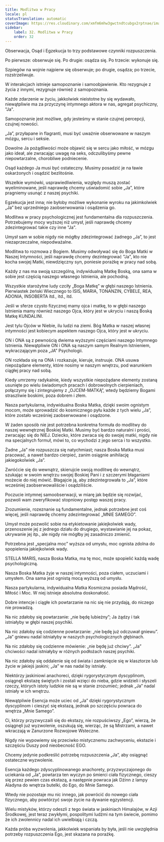 ```yaml
---
title: Modlitwa w Pracy
locale: pl
statusTranslation: automatic
coverImage: https://res.cloudinary.com/xmfm6mhw3gwctndtcubgx2rptnae/image/upload/v1740468922/small_cover_tratado_de_psicologia_revolucionaria_a4c0dca4e0.webp
sidebar:
    label: 32. Modlitwa w Pracy
    order: 32
---
```

Obserwacja, Osąd i Egzekucja to trzy podstawowe czynniki rozpuszczenia.

Po pierwsze: obserwuje się. Po drugie: osądza się. Po trzecie: wykonuje się.

Szpiegów na wojnie najpierw się obserwuje; po drugie, osądza; po trzecie, rozstrzeliwuje.

W interakcjach istnieje samopoznanie i samoobjawienie. Kto rezygnuje z życia z innymi, rezygnuje również z samopoznania.

Każde zdarzenie w życiu, jakkolwiek nieistotne by się wydawało, niewątpliwie ma za przyczynę intymnego aktora w nas, agregat psychiczny, "Ja".

Samopoznanie jest możliwe, gdy jesteśmy w stanie czujnej percepcji, czujnej nowości.

„Ja”, przyłapane in flagranti, musi być uważnie obserwowane w naszym mózgu, sercu i seksie.

Dowolne Ja pożądliwości może objawić się w sercu jako miłość, w mózgu jako ideał, ale zwracając uwagę na seks, odczulibyśmy pewne niepowtarzalne, chorobliwe podniecenie.

Osąd każdego Ja musi być ostateczny. Musimy posadzić je na ławie oskarżonych i osądzić bezlitośnie.

Wszelkie wymówki, usprawiedliwienia, względy muszą zostać wyeliminowane, jeśli naprawdę chcemy uświadomić sobie „Ja”, które pragniemy usunąć z naszej psychiki.

Egzekucja jest inna; nie byłoby możliwe wykonanie wyroku na jakimkolwiek „Ja” bez uprzedniego zaobserwowania i osądzenia go.

Modlitwa w pracy psychologicznej jest fundamentalna dla rozpuszczenia. Potrzebujemy mocy wyższej niż umysł, jeśli naprawdę chcemy zdezintegrować takie czy inne "Ja".

Umysł sam w sobie nigdy nie mógłby zdezintegrować żadnego „Ja”, to jest niezaprzeczalne, niepodważalne.

Modlitwa to rozmowa z Bogiem. Musimy odwoływać się do Boga Matki w Naszej Intymności, jeśli naprawdę chcemy dezintegrować "Ja", kto nie kocha swojej Matki, niewdzięczny syn, poniesie porażkę w pracy nad sobą.

Każdy z nas ma swoją szczególną, indywidualną Matkę Boską, ona sama w sobie jest częścią naszego własnego Istnienia, ale pochodną.

Wszystkie starożytne ludy czciły „Boga Matkę” w głębi naszego Istnienia. Pierwiastek żeński Wiecznego to ISIS, MARIA, TONANZIN, CYBELE, REA, ADONIA, INSOBERTA itd., itd., itd.

Jeśli w sferze czysto fizycznej mamy ojca i matkę, to w głębi naszego Istnienia mamy również naszego Ojca, który jest w ukryciu i naszą Boską Matkę KUNDALINI.

Jest tylu Ojców w Niebie, ilu ludzi na ziemi. Bóg Matka w naszej własnej intymności jest kobiecym aspektem naszego Ojca, który jest w ukryciu.

ON i ONA są z pewnością dwiema wyższymi częściami naszego Intymnego Istnienia. Niewątpliwie ON i ONA są naszym samym Realnym Istnieniem, wykraczającym poza „JA” Psychologii.

ON rozkłada się na ONA i rozkazuje, kieruje, instruuje. ONA usuwa niepożądane elementy, które nosimy w naszym wnętrzu, pod warunkiem ciągłej pracy nad sobą.

Kiedy umrzemy radykalnie, kiedy wszystkie niepożądane elementy zostaną usunięte po wielu świadomych pracach i dobrowolnych cierpieniach, połączymy się i zintegrujemy z „OJCEM-MATKĄ”, wtedy będziemy Bogami straszliwie boskimi, poza dobrem i złem.

Nasza partykularna, indywidualna Boska Matka, dzięki swoim ognistym mocom, może sprowadzić do kosmicznego pyłu każde z tych wielu „Ja”, które zostało wcześniej zaobserwowane i osądzone.

W żaden sposób nie jest potrzebna konkretna formuła do modlitwy do naszej wewnętrznej Boskiej Matki. Musimy być bardzo naturalni i prości, zwracając się do NIEJ. Dziecko, które zwraca się do swojej matki, nigdy nie ma specjalnych formuł, mówi to, co wychodzi z jego serca i to wszystko.

Żadne „Ja” nie rozpuszcza się natychmiast; nasza Boska Matka musi pracować, a nawet bardzo cierpieć, zanim osiągnie anihilację jakiegokolwiek „Ja”.

Zwróćcie się do wewnątrz, skierujcie swoją modlitwę do wewnątrz, szukając w swoim wnętrzu swojej Boskiej Pani i z szczerymi błaganiami możecie do niej mówić. Błagajcie ją, aby zdezintegrowała to „Ja”, które wcześniej zaobserwowaliście i osądziliście.

Poczucie intymnej samoobserwacji, w miarę jak będzie się rozwijać, pozwoli wam zweryfikować stopniowy postęp waszej pracy.

Zrozumienie, rozeznanie są fundamentalne, jednak potrzebne jest coś więcej, jeśli naprawdę chcemy zdezintegrować „MNIE SAMEGO”.

Umysł może pozwolić sobie na etykietowanie jakiejkolwiek wady, przenoszenie jej z jednego działu do drugiego, wystawianie jej na pokaz, ukrywanie jej itp., ale nigdy nie mógłby jej zasadniczo zmienić.

Potrzebna jest „specjalna moc” wyższa od umysłu, moc ognista zdolna do spopielenia jakiejkolwiek wady.

STELLA MARIS, nasza Boska Matka, ma tę moc, może spopielić każdą wadę psychologiczną.

Nasza Boska Matka żyje w naszej intymności, poza ciałem, uczuciami i umysłem. Ona sama jest ognistą mocą wyższą od umysłu.

Nasza partykularna, indywidualna Matka Kosmiczna posiada Mądrość, Miłość i Moc. W niej istnieje absolutna doskonałość.

Dobre intencje i ciągłe ich powtarzanie na nic się nie przydają, do niczego nie prowadzą.

Na nic zdałoby się powtarzanie: „nie będę lubieżny”; Ja żądzy i tak istniałyby w głębi naszej psychiki.

Na nic zdałoby się codzienne powtarzanie: „nie będę już odczuwał gniewu”. „Ja” gniewu nadal istniałyby w naszych psychologicznych głębinach.

Na nic zdałoby się codzienne mówienie: „nie będę już chciwy”. „Ja” chciwości nadal istniałyby w różnych podłożach naszej psychiki.

Na nic zdałoby się oddalenie się od świata i zamknięcie się w klasztorze lub życie w jakiejś jaskini; „Ja” w nas nadal by istniały.

Niektórzy jaskiniowi anachoreci, dzięki rygorystycznym dyscyplinom, osiągnęli ekstazę świętych i zostali wzięci do nieba, gdzie widzieli i słyszeli rzeczy, których istoty ludzkie nie są w stanie zrozumieć; jednak „Ja” nadal istniały w ich wnętrzu.

Niewątpliwie Esencja może uciec od „Ja” dzięki rygorystycznym dyscyplinom i cieszyć się ekstazą, jednak po szczęściu powraca do wnętrza „Mnie Samego”.

Ci, którzy przyzwyczaili się do ekstazy, nie rozpuściwszy „Ego”, wierzą, że osiągnęli już wyzwolenie, oszukują się, wierząc, że są Mistrzami, a nawet wkraczają w Zanurzone Rozwojowe Wsteczne.

Nigdy nie wypowiemy się przeciwko mistycznemu zachwyceniu, ekstazie i szczęściu Duszy pod nieobecność EGO.

Chcemy jedynie podkreślić potrzebę rozpuszczenia „Ja”, aby osiągnąć ostateczne wyzwolenie.

Esencja każdego zdyscyplinowanego anachorety, przyzwyczajonego do uciekania od „Ja”, powtarza ten wyczyn po śmierci ciała fizycznego, cieszy się przez pewien czas ekstazą, a następnie powraca jak Dżinn z lampy Aladyna do wnętrza butelki, do Ego, do Mnie Samego.

Wtedy nie pozostaje mu nic innego, jak powrócić do nowego ciała fizycznego, aby powtórzyć swoje życie na dywanie egzystencji.

Wielu mistyków, którzy odeszli z tego świata w jaskiniach Himalajów, w Azji Środkowej, jest teraz zwykłymi, pospolitymi ludźmi na tym świecie, pomimo że ich zwolennicy nadal ich uwielbiają i czczą.

Każda próba wyzwolenia, jakkolwiek wspaniała by była, jeśli nie uwzględnia potrzeby rozpuszczenia Ego, jest skazana na porażkę.

